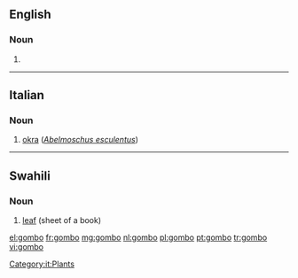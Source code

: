 ==English==

===Noun===
{{en-noun|~}}

# {{alternative form of|gumbo|lang=en}}

{{Webster 1913}}

----

==Italian==

===Noun===
{{it-noun|m}}

# [[okra]] (''[[Abelmoschus esculentus]]'')

[[Category:it:Plants]]

----

==Swahili==

===Noun===
{{sw-noun}}

# [[leaf]] (sheet of a book)

{{tbot entry|Swahili|leaf|2007|November}}

[[el:gombo]]
[[fr:gombo]]
[[mg:gombo]]
[[nl:gombo]]
[[pl:gombo]]
[[pt:gombo]]
[[tr:gombo]]
[[vi:gombo]]